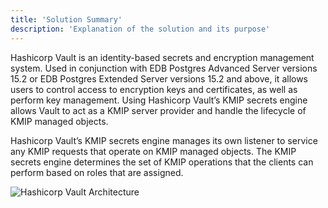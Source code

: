 ```yaml
---
title: 'Solution Summary'
description: 'Explanation of the solution and its purpose'
---
```


Hashicorp Vault is an identity-based secrets and encryption management system. Used in conjunction with EDB Postgres Advanced Server versions 15.2 or EDB Postgres Extended Server versions 15.2 and above, it allows users to control access to encryption keys and certificates, as well as perform key management. Using Hashicorp Vault’s KMIP secrets engine allows Vault to act as a KMIP server provider and handle the lifecycle of KMIP managed objects.

Hashicorp Vault’s KMIP secrets engine manages its own listener to service any KMIP requests that operate on KMIP managed objects. The KMIP secrets engine determines the set of KMIP operations that the clients can perform based on roles that are assigned.

![Hashicorp Vault Architecture](Images/HashicorpVaultSolutionSummaryImage.png)
